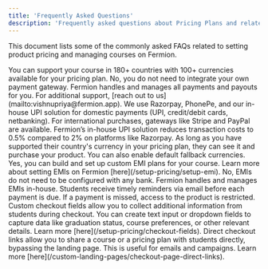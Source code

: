```yaml
---
title: 'Frequently Asked Questions'
description: 'Frequently asked questions about Pricing Plans and related features on Fermion'
---
```


This document lists some of the commonly asked FAQs related to setting product pricing and managing courses on Fermion.

<Accordion title="How many currencies can I support inside my course?">
You can support your course in 180+ countries with 100+ currencies available for your pricing plan.
</Accordion>

<Accordion title="Do I need to integrate my own payment gateway on the platform?">
No, you do not need to integrate your own payment gateway. Fermion handles and manages all payments and payouts for you. For additional support, [reach out to us](mailto:vishnupriya@fermion.app).
</Accordion>

<Accordion title="What payment gateways will be made available for my course?">
We use Razorpay, PhonePe, and our in-house UPI solution for domestic payments (UPI, credit/debit cards, netbanking). For international purchases, gateways like Stripe and PayPal are available. Fermion’s in-house UPI solution reduces transaction costs to 0.5% compared to 2% on platforms like Razorpay.
</Accordion>

<Accordion title="Can international users see their currencies in my course?">
As long as you have supported their country's currency in your pricing plan, they can see it and purchase your product. You can also enable default fallback currencies. 
</Accordion>

<Accordion title="Can I set up EMI based plans for my course?">
Yes, you can build and set up custom EMI plans for your course. Learn more about setting EMIs on Fermion [here](/setup-pricing/setup-emi).
</Accordion>

<Accordion title="Do EMIs need to be configured with any bank?">
No, EMIs do not need to be configured with any bank. Fermion handles and manages EMIs in-house.
</Accordion>

<Accordion title="How will students be notified of their next EMI payment?">
Students receive timely reminders via email before each payment is due. If a payment is missed, access to the product is restricted.
</Accordion>

<Accordion title="What are custom checkout fields and how can I use them?">
Custom checkout fields allow you to collect additional information from students during checkout. You can create text input or dropdown fields to capture data like graduation status, course preferences, or other relevant details. Learn more [here](/setup-pricing/checkout-fields).
</Accordion>

<Accordion title="How can I share my course with a direct checkout link?">
Direct checkout links allow you to share a course or a pricing plan with students directly, bypassing the landing page. This is useful for emails and campaigns. Learn more [here](/custom-landing-pages/checkout-page-direct-links).
</Accordion>
